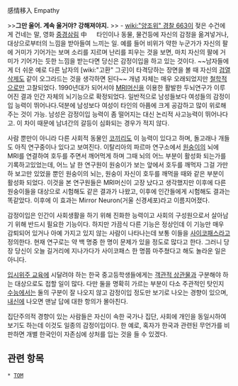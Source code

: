 感情移入
Empathy

>>'''그만 울어. 계속 울거야? 강해져야지.'''
>> - [[wiki:"양조위" 경찰 663]]이 젖은 수건에게 건네는 말, 영화 [[중경삼림]] 中
　
타인이나 동물, 물건등에 자신의 감정을 옮겨넣거나, 대상으로부터의 느낌을 받아들여 느끼는 일. 예를 들어 비위가 약한 누군가가 자신의 팔에 거미가 기어가는 보며 소리를 지르며 난리를 피우는 것을 보면, 마치 자신의 팔에 거미가 기어가는 듯한 느낌을 받는다면 당신은 감정이입을 하고 있는 것이다. ~~남자들에게 더 쉬운 예로 다른 남자의 [wiki:"고환" 그곳]이 타격당하는 장면을 볼 때 자신의 [[검열삭제]]도 같이 오그라드는 것을 생각하면 된다~~ 개념 자체는 매우 오래되었지만 [[철학]]적으로만 고찰되었다. 1990년대가 되어서야 [[MRI]]머신을 이용한 활발한 두뇌연구가 이루어진 결과 인간 자체의 뇌기능으로 확정되었다.
일반적으로 남성들보다 여성들의 감정이입 능력이 뛰어나다.덕분에 남성보다 여성이 타인의 아픔에 크게 공감하고 많이 위로해주는 것이 가능. 남성은 감정이입 능력이 좀 떨어지는 대신 논리적 사고능력이 뛰어나다고. 이 차이 때문에 남녀간의 갈등이 심화되는 경우가 적지 않다.

사람 뿐만이 아니라 다른 사회적 동물인 [[코끼리]]도 이 능력이 있다고 하며, 돌고래나 개들도 아직 연구중이나 있다고 보여진다. 이탈리아의 파르마 연구소에서 [[원숭이]]의 뇌에 MRI를 연결하여 호두를 주면서 깨어먹게 하며 그때 뇌의 어느 부분이 활성화 되는가를 기록하고있었는데, 어느 날 한 연구원이 원숭이가 보는 앞에서 호두를 깨먹자 그걸 가만하 보고만 있었을 뿐인 원숭이의 뇌는, 원숭이 자신이 호두를 깨먹을 때와 같은 부분이 활성화 되었다. 이것을 본 연구원들은 MRI머신이 고장 났다고 생각했지만 이후에 다른 원숭이들을 대상으로 시험해도 같은 결과가 나왔고, 이후에 인간들에게 시험해도 결과는 똑같았다. 이후에 이 효과는 Mirror Neuron(거울 신경세포)라고 이름지어졌다.

감정이입은 인간이 사회생활을 하기 위해 진화한 능력이고 사회의 구성원으로서 살아남기 위해 반드시 필요한 기능이다. 하지만 가끔식 다른 기능은 정상인데 이 기능만 매우 감퇴되어 있거나 아예 가지고 있지 않는 사람이 나타나는데 보통 이들을 [[사이코패스]]라고 정의한다. 현재 연구로는 약 백 명중 한 명이 문제가 있을 정도로 많다고 한다. 그러니 당장 당신이 오늘 길거리에 지나가다가 사이코패스 한 명쯤 마주쳤다고 해도 놀라운 일은 아니다.

[[입시위주 교육]]에 시달려야 하는 한국 중고등학생들에게는 [[객관적 상관물]]과 구분해야 하는 대상으로도 접할 일이 많다. 다만 둘을 명확히 가르는 부분이 다소 주관적인 탓인지 [[수능]]에서는 둘의 구분이 잘 나오지 않고 감정이입 정도만 보기로 나오는 경향이 있으며, [[내신]]에 나오면 맨날 답에 대한 항의가 몰아친다.

집단주의적 경향이 있는 사람들은 자신이 속한 국가나 집단, 사회에 개인을 동일시하여 보기도 하는데 이것도 일종의 감정이입이다. 한 예로, 혹자가 한국과 관련된 무언가를 비판하면 개별 한국인이 자존심에 상처를 입는 것을 들 수 있겠다.   

== 관련 항목 ==
 * [[TOM]]
